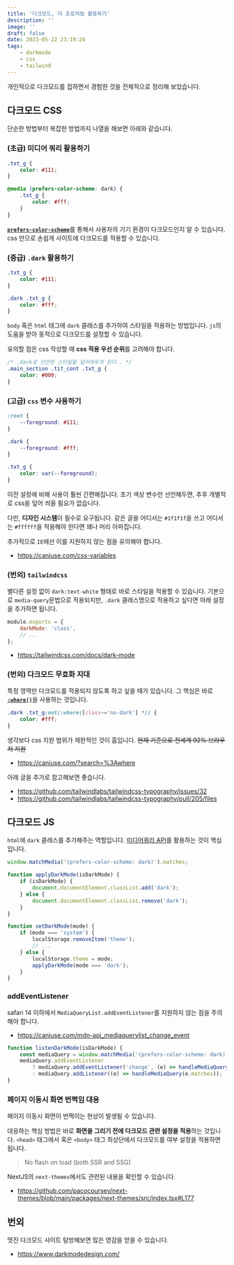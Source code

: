 ```yaml
---
title: '다크모드, 더 프로처럼 활용하기'
description: ''
image: ''
draft: false
date: 2023-05-22 23:19:24
tags:
    - darkmode
    - css
    - tailwind
---
```


개인적으로 다크모드를 접하면서 경험한 것을 전체적으로 정리해 보았습니다.

## 다크모드 CSS

단순한 방법부터 복잡한 방법까지 나열을 해보면 아래와 같습니다.

### (초급) 미디어 쿼리 활용하기

```scss
.txt_g {
    color: #111;
}

@media (prefers-color-scheme: dark) {
    .txt_g {
        color: #fff;
    }
}
```

[**`prefers-color-scheme`**](https://developer.mozilla.org/en-US/docs/Web/CSS/@media/prefers-color-scheme)를 통해서 사용자의 기기 환경이 다크모드인지 알 수 있습니다.
css 만으로 손쉽게 사이트에 다크모드를 적용할 수 있습니다.

### (중급) `.dark` 활용하기

```css
.txt_g {
    color: #111;
}

.dark .txt_g {
    color: #fff;
}
```

`body` 혹은 `html` 태그에 `dark` 클래스를 추가하여 스타일을 적용하는 방법입니다.
`js`의 도움을 받아 동적으로 다크모드를 설정할 수 있습니다.

유의할 점은 css 작성할 때 **css 적용 우선 순위**를 고려해야 합니다.

```css
/* .dark로 선언한 스타일을 덮어씌우게 된다.. */
.main_section .tit_cont .txt_g {
    color: #000;
}
```

### (고급) `css` 변수 사용하기

```css
:root {
    --foreground: #111;
}

.dark {
    --foreground: #fff;
}

.txt_g {
    color: var(--foreground);
}
```

이전 설정에 비해 사용이 훨씬 간편해집니다.
초기 색상 변수만 선언해두면, 추후 개별적로 css을 덮어 씌울 필요가 없습니다.

다만, **디자인 시스템**이 필수로 요구됩니다.
같은 글을 어디서는 `#1f1f1f`을 쓰고 어디서는 `#ffffff`을 적용해야 한다면 꽤나 머리 아파집니다.

추가적으로 `IE`에선 이를 지원하지 않는 점을 유의해야 합니다.

-   https://caniuse.com/css-variables

### (번외) `tailwindcss`

별다른 설정 없이 `dark:text-white` 형태로 바로 스타일을 적용할 수 있습니다.
기본으로 `media-query`문법으로 적용되지만, `.dark` 클래스명으로 적용하고 싶다면 아래 설정을 추가하면 됩니다.

```js title="tailwind.config.js" {2}
module.exports = {
    darkMode: 'class',
    // ...
};
```

-   https://tailwindcss.com/docs/dark-mode

### (번외) 다크모드 무효화 지대

특정 영역만 다크모드를 적용되지 않도록 하고 싶을 때가 있습니다.
그 핵심은 바로 [**`:where()`**](https://developer.mozilla.org/en-US/docs/Web/CSS/:where)을 사용하는 것입니다.

```css
.dark .txt_g:not(:where([class~='no-dark'] *)) {
    color: #fff;
}
```

생각보다 css 지원 범위가 제한적인 것이 흠입니다. ~~현재 기준으로 전세계 92% 브라우저 지원~~

-   https://caniuse.com/?search=%3Awhere

아래 글을 추가로 참고해보면 좋습니다.

-   https://github.com/tailwindlabs/tailwindcss-typography/issues/32
-   https://github.com/tailwindlabs/tailwindcss-typography/pull/205/files

## 다크모드 JS

`html`에 `dark` 클래스를 추가해주는 역할입니다.
[미디어쿼리 API](https://developer.mozilla.org/ko/docs/Web/API/Window/matchMedia)를 활용하는 것이 핵심입니다.

```js
window.matchMedia('(prefers-color-scheme: dark)').matches;
```

```js
function applyDarkMode(isDarkMode) {
    if (isDarkMode) {
        document.documentElement.classList.add('dark');
    } else {
        document.documentElement.classList.remove('dark');
    }
}
```

```js
function setDarkMode(mode) {
    if (mode === 'system') {
        localStorage.removeItem('theme');
        // ...
    } else {
        localStorage.theme = mode;
        applyDarkMode(mode === 'dark');
    }
}
```

### addEventListener

safari 14 이하에서 `MediaQueryList.addEventListener`를 지원하지 않는 점을 주의해야 합니다.

-   https://caniuse.com/mdn-api_mediaquerylist_change_event

```js
function listenDarkMode(isDarkMode) {
    const mediaQuery = window.matchMedia('(prefers-color-scheme: dark)');
    mediaQuery.addEventListener
        ? mediaQuery.addEventListener('change', (e) => handleMediaQuery(e.matches))
        : mediaQuery.addListener((e) => handleMediaQuery(e.matches));
}
```

### 페이지 이동시 화면 번쩍임 대응

페이지 이동시 화면이 번쩍이는 현상이 발생될 수 있습니다.

대응하는 핵심 방법은 바로 **화면을 그리기 전에 다크모드 관련 설정을 적용**하는 것입니다.
`<head>` 태그에서 혹은 `<body>` 태그 최상단에서 다크모드를 여부 설정을 적용하면 됩니다.

> No flash on load (both SSR and SSG)

NextJS의 `next-themes`에서도 관련된 내용을 확인할 수 있습니다.

-   https://github.com/pacocoursey/next-themes/blob/main/packages/next-themes/src/index.tsx#L177

## 번외

멋진 다크모드 사이트 탐방해보면 많은 영감을 얻을 수 있습니다.

-   https://www.darkmodedesign.com/
